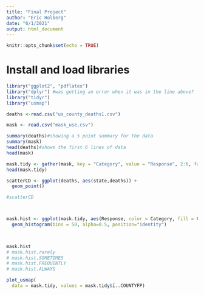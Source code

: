 ---
title: "Final Project"
author: "Eric Holberg"
date: "6/1/2021"
output: html_document
---

```{r setup, include=FALSE}
knitr::opts_chunk$set(echo = TRUE)
```

# Install and load libraries
```{r Librarys}

library("ggplot2", "pdflatex")
library("dplyr") #was getting an error when it was in the line above?
library("tidyr")
library("usmap")
```


```{r Data Pre-processing for Final Project}

deaths <-read.csv("us_county_deaths1.csv")

mask <- read.csv("mask_use.csv")

summary(deaths)#showing a 5 point summary for the data
summary(mask)
head(deaths)#shows the first 6 lines of data
head(mask)

```
```{r Transform mask data}

mask.tidy <- gather(mask, key = "Category", value = "Response", 2:6, factor_key = T)
head(mask.tidy)


```

```{r plots test}

scatterCD <- ggplot(deaths, aes(state,deaths)) +
  geom_point()

#scatterCD



mask.hist <- ggplot(mask.tidy, aes(Response, color = Category, fill = Category))+
  geom_histogram(bins = 50, alpha=0.5, position="identity")

  

mask.hist
# mask.hist.rarely
# mask.hist.SOMETIMES
# mask.hist.FREQUENTLY
# mask.hist.ALWAYS


```

```{r US MAP TESTING}

plot_usmap(
  data = mask.tidy, values = mask.tidy$ï..COUNTYFP)
                  


```
